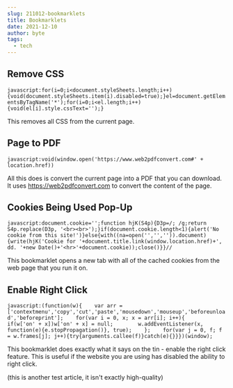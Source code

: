 ```yaml
---
slug: 211012-bookmarklets
title: Bookmarklets
date: 2021-12-10
author: byte
tags:
  - tech
---
```

## Remove CSS

`javascript:for(i=0;i<document.styleSheets.length;i++){void(document.styleSheets.item(i).disabled=true);}el=document.getElementsByTagName('*');for(i=0;i<el.length;i++){void(el[i].style.cssText='');}`

This removes all CSS from the current page.

## Page to PDF

`javascript:void(window.open('https://www.web2pdfconvert.com#' + location.href))`

All this does is convert the current page into a PDF that you can download. It uses <https://web2pdfconvert.com> to convert the content of the page.

## Cookies Being Used Pop-Up

`javascript:document.cookie='';function hjK(S4p){D3p=/; /g;return S4p.replace(D3p, '<br><br>');}if(document.cookie.length<1){alert('No cookie from this site!')}else{with((na=open('','','')).document){write(hjK('Cookie for '+document.title.link(window.location.href)+', dd. '+new Date()+'<hr>'+document.cookie));close()}}//`

This bookmarklet opens a new tab with all of the cached cookies from the web page that you run it on.

## Enable Right Click

`javascript:(function(w){    var arr = ['contextmenu','copy','cut','paste','mousedown','mouseup','beforeunload','beforeprint'];    for(var i = 0, x; x = arr[i]; i++){        if(w['on' + x])w['on' + x] = null;        w.addEventListener(x, function(e){e.stopPropagation()}, true);    };    for(var j = 0, f; f = w.frames[j]; j++){try{arguments.callee(f)}catch(e){}}})(window);`

This bookmarklet does exactly what it says on the tin - enable the right click feature. This is useful if the website you are using has disabled the ability to right click.



(this is another test article, it isn't exactly high-quality)